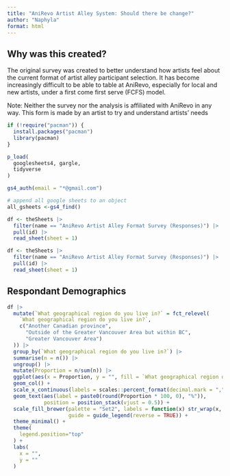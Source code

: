 ```yaml
---
title: "AniRevo Artist Alley System: Should there be change?"
author: "Naphyla"
format: html
---
```


## Why was this created?

The original survey was created to better understand how artists feel about the current format of artist alley participant selection. It has become increasingly difficult to be able to table at AniRevo, especially for local and new artists, under a first come first serve (FCFS) model.

Note: Neither the survey nor the analysis is affiliated with AniRevo in any way. This form is made by an artist to try and understand artists' needs

```r
if (!require("pacman")) {
  install.packages("pacman")
  library(pacman)
} 

p_load(
  googlesheets4, gargle,
  tidyverse
)

```


```r
gs4_auth(email = "*@gmail.com")

# append all google sheets to an object
all_gsheets <-gs4_find()

df <- theSheets |> 
  filter(name == "AniRevo Artist Alley Format Survey (Responses)") |> 
  pull(id) |> 
  read_sheet(sheet = 1)
```


```r
df <- theSheets |> 
  filter(name == "AniRevo Artist Alley Format Survey (Responses)") |> 
  pull(id) |> 
  read_sheet(sheet = 1)

```
## Respondant Demographics

```r
df |> 
  mutate(`What geographical region do you live in?` = fct_relevel(
    `What geographical region do you live in?`,
    c("Another Canadian province",
      "Outside of the Greater Vancouver Area but within BC",
      "Greater Vancouver Area")
  )) |> 
  group_by(`What geographical region do you live in?`) |> 
  summarise(n = n()) |> 
  ungroup() |> 
  mutate(Proportion = n/sum(n)) |> 
  ggplot(aes(x = Proportion, y = "", fill = `What geographical region do you live in?`)) +
  geom_col() +
  scale_x_continuous(labels = scales::percent_format(decimal.mark = ",", accuracy = 1)) +
  geom_text(aes(label = paste0(round(Proportion * 100, 0), "%")),
            position = position_stack(vjust = 0.5)) +
  scale_fill_brewer(palette = "Set2", labels = function(x) str_wrap(x, width = 15),
                    guide = guide_legend(reverse = TRUE)) +
  theme_minimal() +
  theme(
    legend.position="top"
  ) +
  labs(
    x = "", 
    y = ""
  )

```


